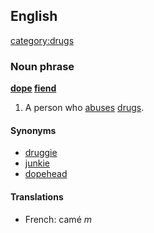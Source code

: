 ==English==
[[category:drugs]]
===Noun phrase===
'''[[dope]] [[fiend]]'''

# A person who [[abuse]]s [[drug]]s.

====Synonyms====
*[[druggie]]
*[[junkie]]
*[[dopehead]]
====Translations====
*French: camé ''m''